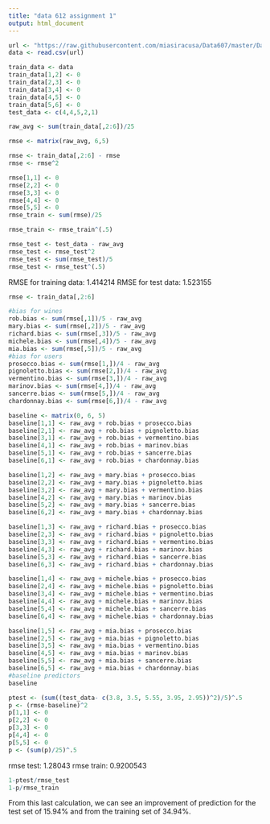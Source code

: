 ```yaml
---
title: "data 612 assignment 1"
output: html_document
---
```


```r
url <- "https://raw.githubusercontent.com/miasiracusa/Data607/master/Data612/wine.csv"
data <- read.csv(url)
```

```r
train_data <- data
train_data[1,2] <- 0
train_data[2,3] <- 0
train_data[3,4] <- 0
train_data[4,5] <- 0
train_data[5,6] <- 0
test_data <- c(4,4,5,2,1)
```


```r
raw_avg <- sum(train_data[,2:6])/25

rmse <- matrix(raw_avg, 6,5)

rmse <- train_data[,2:6] - rmse
rmse <- rmse^2

rmse[1,1] <- 0
rmse[2,2] <- 0
rmse[3,3] <- 0
rmse[4,4] <- 0
rmse[5,5] <- 0
rmse_train <- sum(rmse)/25

rmse_train <- rmse_train^(.5)

rmse_test <- test_data - raw_avg
rmse_test <- rmse_test^2
rmse_test <- sum(rmse_test)/5
rmse_test <- rmse_test^(.5)
```
RMSE for training data: 1.414214
RMSE for test data: 1.523155

```r
rmse <- train_data[,2:6]

#bias for wines
rob.bias <- sum(rmse[,1])/5 - raw_avg
mary.bias <- sum(rmse[,2])/5 - raw_avg
richard.bias <- sum(rmse[,3])/5 - raw_avg
michele.bias <- sum(rmse[,4])/5 - raw_avg
mia.bias <- sum(rmse[,5])/5 - raw_avg
#bias for users
prosecco.bias <- sum(rmse[1,])/4 - raw_avg
pignoletto.bias <- sum(rmse[2,])/4 - raw_avg
vermentino.bias <- sum(rmse[3,])/4 - raw_avg
marinov.bias <- sum(rmse[4,])/4 - raw_avg
sancerre.bias <- sum(rmse[5,])/4 - raw_avg
chardonnay.bias <- sum(rmse[6,])/4 - raw_avg
```

```r
baseline <- matrix(0, 6, 5)
baseline[1,1] <- raw_avg + rob.bias + prosecco.bias
baseline[2,1] <- raw_avg + rob.bias + pignoletto.bias
baseline[3,1] <- raw_avg + rob.bias + vermentino.bias
baseline[4,1] <- raw_avg + rob.bias + marinov.bias
baseline[5,1] <- raw_avg + rob.bias + sancerre.bias
baseline[6,1] <- raw_avg + rob.bias + chardonnay.bias

baseline[1,2] <- raw_avg + mary.bias + prosecco.bias
baseline[2,2] <- raw_avg + mary.bias + pignoletto.bias
baseline[3,2] <- raw_avg + mary.bias + vermentino.bias
baseline[4,2] <- raw_avg + mary.bias + marinov.bias
baseline[5,2] <- raw_avg + mary.bias + sancerre.bias
baseline[6,2] <- raw_avg + mary.bias + chardonnay.bias

baseline[1,3] <- raw_avg + richard.bias + prosecco.bias
baseline[2,3] <- raw_avg + richard.bias + pignoletto.bias
baseline[3,3] <- raw_avg + richard.bias + vermentino.bias
baseline[4,3] <- raw_avg + richard.bias + marinov.bias
baseline[5,3] <- raw_avg + richard.bias + sancerre.bias
baseline[6,3] <- raw_avg + richard.bias + chardonnay.bias

baseline[1,4] <- raw_avg + michele.bias + prosecco.bias
baseline[2,4] <- raw_avg + michele.bias + pignoletto.bias
baseline[3,4] <- raw_avg + michele.bias + vermentino.bias
baseline[4,4] <- raw_avg + michele.bias + marinov.bias
baseline[5,4] <- raw_avg + michele.bias + sancerre.bias
baseline[6,4] <- raw_avg + michele.bias + chardonnay.bias

baseline[1,5] <- raw_avg + mia.bias + prosecco.bias
baseline[2,5] <- raw_avg + mia.bias + pignoletto.bias
baseline[3,5] <- raw_avg + mia.bias + vermentino.bias
baseline[4,5] <- raw_avg + mia.bias + marinov.bias
baseline[5,5] <- raw_avg + mia.bias + sancerre.bias
baseline[6,5] <- raw_avg + mia.bias + chardonnay.bias
#baseline predictors
baseline
```
```r
ptest <- (sum((test_data- c(3.8, 3.5, 5.55, 3.95, 2.95))^2)/5)^.5
p <- (rmse-baseline)^2
p[1,1] <- 0
p[2,2] <- 0
p[3,3] <- 0
p[4,4] <- 0
p[5,5] <- 0
p <- (sum(p)/25)^.5
```
rmse test: 1.28043
rmse train: 0.9200543

```r
1-ptest/rmse_test
1-p/rmse_train
```

From this last calculation, we can see an improvement of prediction for the test set of 15.94% and from the training set of 34.94%.